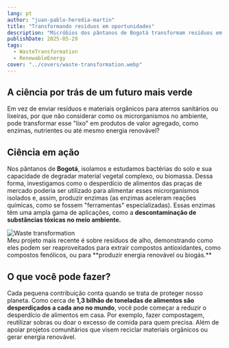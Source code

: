 ```yaml
---
lang: pt
author: "juan-pablo-heredia-martin"
title: "Transformando resíduos em oportunidades"
description: "Micróbios dos pântanos de Bogotá transformam resíduos em enzimas úteis. A ciência verde começa com o lixo."
publishDate: 2025-05-29
tags:
  - WasteTransformation
  - RenewableEnergy
cover: "../covers/waste-transformation.webp"
---
```



## A ciência por trás de um futuro mais verde

Em vez de enviar resíduos e materiais orgânicos para aterros sanitários ou lixeiras, por que não considerar como os microrganismos no ambiente, pode transformar esse "lixo" em produtos de valor agregado, como enzimas, nutrientes ou até mesmo energia renovável?

## Ciência em ação

Nos pântanos de **Bogotá**, isolamos e estudamos bactérias do solo e sua capacidade de degradar material vegetal complexo, ou biomassa. Dessa forma, investigamos como o desperdício de alimentos das praças de mercado poderia ser utilizado para alimentar esses microrganismos isolados e, assim, produzir enzimas (as enzimas aceleram reações químicas, como se fossem "ferramentas" especializadas). Essas enzimas têm uma ampla gama de aplicações, como a **descontaminação de substâncias tóxicas no meio ambiente.**

<picture>
  <Image src={Waste} alt="Waste transformation" />
  <figcaption>
    Meu projeto mais recente é sobre resíduos de alho, demonstrando como eles
    podem ser reaproveitados para extrair compostos antioxidantes, como
    compostos fenólicos, ou para **produzir energia renovável ou biogás.**
  </figcaption>
</picture>

## O que você pode fazer?

Cada pequena contribuição conta quando se trata de proteger nosso planeta. Como cerca de **1,3 bilhão de toneladas de alimentos são desperdiçados a cada ano no mundo**, você pode começar a reduzir o desperdício de alimentos em casa. Por exemplo, fazer compostagem, reutilizar sobras ou doar o excesso de comida para quem precisa. Além de apoiar projetos comunitários que visem reciclar materiais orgânicos ou gerar energia renovável.
